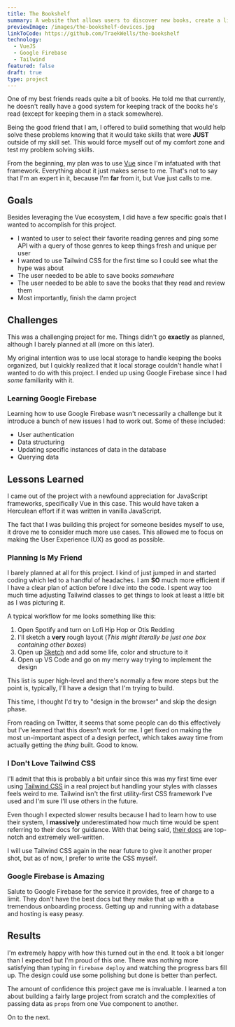 ```yaml
---
title: The Bookshelf
summary: A website that allows users to discover new books, create a list of books to read later and review the books they've read.
previewImage: /images/the-bookshelf-devices.jpg
linkToCode: https://github.com/TraekWells/the-bookshelf
technology:
  - VueJS
  - Google Firebase
  - Tailwind
featured: false
draft: true
type: project
---
```


One of my best friends reads quite a bit of books. He told me that currently, he doesn't really have a good system for keeping track of the books he's read (except for keeping them in a stack somewhere).

Being the good friend that I am, I offered to build something that would help solve these problems knowing that it would take skills that were **JUST** outside of my skill set. This would force myself out of my comfort zone and test my problem solving skills.

From the beginning, my plan was to use [Vue](https://vuejs.org/) since I'm infatuated with that framework. Everything about it just makes sense to me. That's not to say that I'm an expert in it, because I'm **far** from it, but Vue just calls to me.

## Goals

Besides leveraging the Vue ecosystem, I did have a few specific goals that I wanted to accomplish for this project.

- I wanted to user to select their favorite reading genres and ping some API with a query of those genres to keep things fresh and unique per user
- I wanted to use Tailwind CSS for the first time so I could see what the hype was about
- The user needed to be able to save books _somewhere_
- The user needed to be able to save the books that they read and review them
- Most importantly, finish the damn project

## Challenges

This was a challenging project for me. Things didn't go **exactly** as planned, although I barely planned at all (more on this later).

My original intention was to use local storage to handle keeping the books organized, but I quickly realized that it local storage couldn't handle what I wanted to do with this project. I ended up using Google Firebase since I had _some_ familiarity with it.

### Learning Google Firebase

Learning how to use Google Firebase wasn't necessarily a challenge but it introduce a bunch of new issues I had to work out. Some of these included:

- User authentication
- Data structuring
- Updating specific instances of data in the database
- Querying data

## Lessons Learned

I came out of the project with a newfound appreciation for JavaScript frameworks, specifically Vue in this case. This would have taken a Herculean effort if it was written in vanilla JavaScript.

The fact that I was building this project for someone besides myself to use, it drove me to consider much more use cases. This allowed me to focus on making the User Experience (UX) as good as possible.

### Planning Is My Friend

I barely planned at all for this project. I kind of just jumped in and started coding which led to a handful of headaches. I am **SO** much more efficient if I have a clear plan of action before I dive into the code. I spent way too much time adjusting Tailwind classes to get things to look at least a little bit as I was picturing it.

A typical workflow for me looks something like this:

1. Open Spotify and turn on Lofi Hip Hop or Otis Redding
2. I'll sketch a **very** rough layout (_This might literally be just one box containing other boxes_)
3. Open up [Sketch](https://www.sketch.com/) and add some life, color and structure to it
4. Open up VS Code and go on my merry way trying to implement the design

This list is super high-level and there's normally a few more steps but the point is, typically, I'll have a design that I'm trying to build.

This time, I thought I'd try to "design in the browser" and skip the design phase.

From reading on Twitter, it seems that some people can do this effectively but I've learned that this doesn't work for me. I get fixed on making the most un-important aspect of a design perfect, which takes away time from actually getting the _thing_ built. Good to know.

### I Don't Love Tailwind CSS

I'll admit that this is probably a bit unfair since this was my first time ever using [Tailwind CSS](https://tailwindcss.com/) in a real project but handling your styles with classes feels weird to me. Tailwind isn't the first utility-first CSS framework I've used and I'm sure I'll use others in the future.

Even though I expected slower results because I had to learn how to use their system, I **massively** underestimated how much time would be spent referring to their docs for guidance. With that being said, [their docs](https://tailwindcss.com/docs) are top-notch and extremely well-written.

I will use Tailwind CSS again in the near future to give it another proper shot, but as of now, I prefer to write the CSS myself.

### Google Firebase is Amazing

Salute to Google Firebase for the service it provides, free of charge to a limit. They don't have the best docs but they make that up with a tremendous onboarding process. Getting up and running with a database and hosting is easy peasy.

## Results

I'm extremely happy with how this turned out in the end. It took a bit longer than I expected but I'm proud of this one. There was nothing more satisfying than typing in `firebase deploy` and watching the progress bars fill up. The design could use some polishing but done is better than perfect.

The amount of confidence this project gave me is invaluable. I learned a ton about building a fairly large project from scratch and the complexities of passing data as `props` from one Vue component to another.

On to the next.
